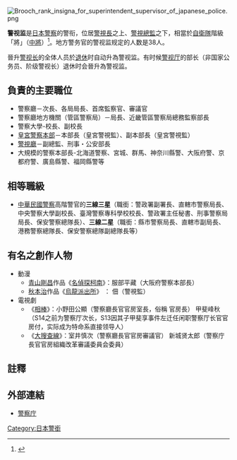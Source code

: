 [[File:Brooch_rank_insigna_for_superintendent_supervisor_of_japanese_police.png|thumb]]
{{japanese|japanese=警視監|kana=けいしかん|romaji=Keishikan}}

'''警视监'''是[[日本警察|日本警察]]的警衔，位居[[警視長|警視長]]之上、[[警視總監|警視總監]]之下，相當於[[自衛隊|自衛隊]]階級「將」（[[中將|中將]]）<ref>{{Cite web |url=http://www.mod.go.jp/pco/chiba/kaikyu.html |script-title=ja:自衛官の階級章、防衛記念章、精勤章、職種き章、各種き章等について紹介します |author={{lang|ja|自衛隊千葉地方協力本部}} |accessdate=2015-08-02 |archiveurl=https://archive.is/20170525163014/http://www.mod.go.jp/pco/chiba/kaikyu.html |archivedate=2017-05-25 |language=ja |deadurl=yes }}</ref>。地方警务官的警视监规定的人数是38人。

晉升[[警视长|警视长]]的全体人员於[[退休|退休]]时自动升為警视监。有时候[[警视厅|警视厅]]的部长（非国家公务员、阶级警视长）退休时会晉升為警视监。

==負責的主要職位 == 
* 警察廳－次長、各局局長、首席監察官、審議官
* 警察廳地方機關（管區警察局）－局長、近畿管區警察局總務監察部長
* 警察大學-校長、副校長
* [[皇宮警察本部|皇宮警察本部]]－本部長（皇宮警視監）、副本部長（皇宮警視監）
* [[警視廳|警視廳]]－副總監、刑事・公安部長
* 大規模的警察本部長-北海道警察、宮城、群馬、神奈川縣警、大阪府警、京都府警、廣島縣警、福岡縣警等

== 相等職級 ==
* [[中華民國警察|中華民國警察]]高階警官的'''三線三星'''（職銜：警政署副署長、直轄市警察局長、中央警察大學副校長、臺灣警察專科學校校長、警政署主任秘書、刑事警察局局長、保安警察總隊長）、'''三線二星'''（職銜：縣市警察局長、直轄市副局長、港務警察總隊長、保安警察總隊副總隊長等）

==有名之創作人物== 
*動漫
**[[青山剛昌|青山剛昌]]作品《[[名偵探柯南|名偵探柯南]]》：服部平藏（大阪府警察本部長）
** [[秋本治|秋本治]]作品《[[烏龍派出所|烏龍派出所]]》 ： 佃（警視監）
*電視劇
**《[[相棒|相棒]]》：小野田公顯（警察廳長官官房室長，俗稱 官房長） 甲斐峰秋（S14之前为警察厅次长，S13因其子甲斐享事件左迁任闲职警察厅长官官房付，实际成为特命系直接领导人）
**《[[大搜查線|大搜查線]]》：室井慎次（警察廳長官官房審議官） 新城贤太郎（警察庁長官官房組織改革審議委員会委員）

==註釋==
{{reflist}}

== 外部連結 ==
* [https://www.npa.go.jp/ 警察庁]{{Wayback|url=https://www.npa.go.jp/ |date=20180207092328 }} {{ja icon}}

{{日本警察官階級}}
{{Government-official-hist-stub}}

[[Category:日本警銜|Category:日本警銜]]